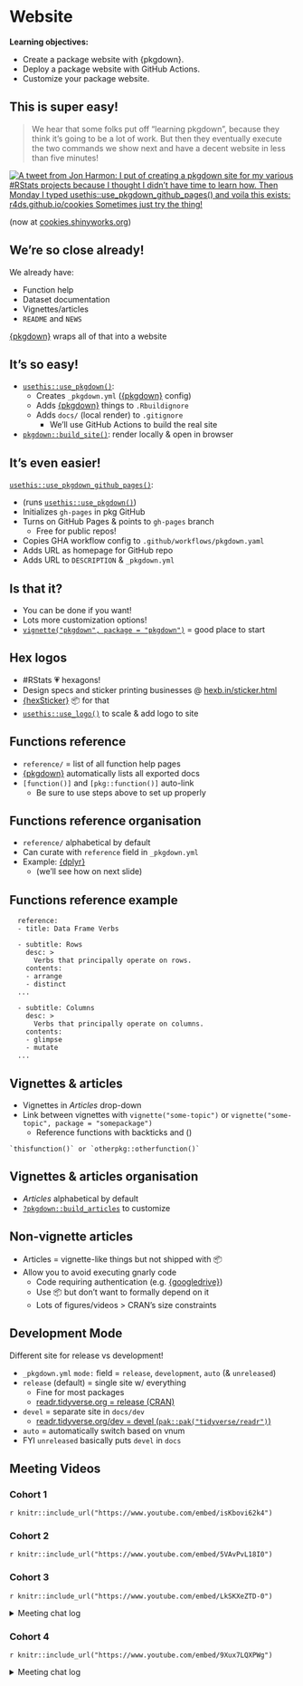 # Website

**Learning objectives:**

-   Create a package website with {pkgdown}.
-   Deploy a package website with GitHub Actions.
-   Customize your package website.

## This is super easy! {-}

> We hear that some folks put off “learning pkgdown”, because they think it’s going to be a lot of work. But then they eventually execute the two commands we show next and have a decent website in less than five minutes!

[![A tweet from Jon Harmon: I put of creating a pkgdown site for my various #RStats projects because I thought I didn't have time to learn how. Then Monday I typed usethis::use_pkgdown_github_pages() and voila this exists: r4ds.github.io/cookies Sometimes just try the thing!](images/19-website/jon_discovers_pkgdown.png)](https://cookies.shinyworks.org/)

(now at [cookies.shinyworks.org](https://cookies.shinyworks.org/))

## We're so close already! {-}

We already have:

-   Function help
-   Dataset documentation
-   Vignettes/articles
-   `README` and `NEWS`

[{pkgdown}](https://pkgdown.r-lib.org/index.html) wraps all of that into a website

## It's so easy! {-}

-   [`usethis::use_pkgdown()`](https://usethis.r-lib.org/reference/use_pkgdown.html):
    -   Creates `_pkgdown.yml` ([{pkgdown}](https://pkgdown.r-lib.org/index.html) config)
    -   Adds [{pkgdown}](https://pkgdown.r-lib.org/index.html) things to `.Rbuildignore`
    -   Adds `docs/` (local render) to `.gitignore`
        -   We'll use GitHub Actions to build the real site
-   [`pkgdown::build_site()`](https://pkgdown.r-lib.org/reference/build_site.html): render locally & open in browser

## It's even easier! {-}

[`usethis::use_pkgdown_github_pages()`](https://usethis.r-lib.org/reference/use_pkgdown.html):

-   (runs [`usethis::use_pkgdown()`](https://usethis.r-lib.org/reference/use_pkgdown.html))
-   Initializes `gh-pages` in pkg GitHub
-   Turns on GitHub Pages & points to `gh-pages` branch
    -   Free for public repos!
-   Copies GHA workflow config to `.github/workflows/pkgdown.yaml`
-   Adds URL as homepage for GitHub repo
-   Adds URL to `DESCRIPTION` & `_pkgdown.yml`

## Is that it? {-}

-   You can be done if you want!
-   Lots more customization options!
-   [`vignette("pkgdown", package = "pkgdown")`](https://pkgdown.r-lib.org/articles/pkgdown.html) = good place to start

## Hex logos {-}

-   #RStats 💗 hexagons!
-   Design specs and sticker printing businesses @ [hexb.in/sticker.html](http://hexb.in/sticker.html)
-   [{hexSticker}](https://github.com/GuangchuangYu/hexSticker) 📦 for that
-   [`usethis::use_logo()`](https://usethis.r-lib.org/reference/use_logo.html) to scale & add logo to site

## Functions reference {-}

-   `reference/` = list of all function help pages
-   [{pkgdown}](https://pkgdown.r-lib.org/index.html) automatically lists all exported docs
-   `[function()]` and `[pkg::function()]` auto-link
    -   Be sure to use steps above to set up properly

## Functions reference organisation {-}

-   `reference/` alphabetical by default
-   Can curate with `reference` field in `_pkgdown.yml`
-   Example: [{dplyr}](https://dplyr.tidyverse.org/reference/)
    -   (we'll see how on next slide)

## Functions reference example {-}

```
  reference:
  - title: Data Frame Verbs

  - subtitle: Rows
    desc: >
      Verbs that principally operate on rows.
    contents:
    - arrange
    - distinct
  ...

  - subtitle: Columns
    desc: >
      Verbs that principally operate on columns.
    contents:
    - glimpse
    - mutate
  ...
```

## Vignettes & articles {-}

-   Vignettes in *Articles* drop-down
-   Link between vignettes with `vignette("some-topic")` or `vignette("some-topic", package = "somepackage")`
    -   Reference functions with backticks and ()

```
`thisfunction()` or `otherpkg::otherfunction()`
```

## Vignettes & articles organisation {-}

-   *Articles* alphabetical by default
-   [`?pkgdown::build_articles`](https://pkgdown.r-lib.org/reference/build_articles.html) to customize

## Non-vignette articles {-}

-   Articles = vignette-like things but not shipped with 📦
-   Allow you to avoid executing gnarly code
    -   Code requiring authentication (e.g. [{googledrive}](https://googledrive.tidyverse.org/articles/index.html))
    -   Use 📦 but don't want to formally depend on it
    -   Lots of figures/videos > CRAN's size constraints

## Development Mode {-}

Different site for release vs development!

-   `_pkgdown.yml` `mode:` field = `release`, `development`, `auto` (& `unreleased`)
-   `release` (default) = single site w/ everything
    -   Fine for most packages
    -   [readr.tidyverse.org = release (CRAN)](https://readr.tidyverse.org)
-   `devel` = separate site in `docs/dev`
    -   [readr.tidyverse.org/dev = devel (`pak::pak("tidyverse/readr")`)](https://readr.tidyverse.org/dev)
-   `auto` = automatically switch based on vnum
-   FYI `unreleased` basically puts `devel` in `docs`

## Meeting Videos {-}

### Cohort 1 {-}

`r knitr::include_url("https://www.youtube.com/embed/isKbovi62k4")`


### Cohort 2 {-}

`r knitr::include_url("https://www.youtube.com/embed/5VAvPvL18I0")`


### Cohort 3 {-}

`r knitr::include_url("https://www.youtube.com/embed/LkSKXeZTD-0")`

<details>
<summary> Meeting chat log </summary>

```
00:29:06	Ryan Metcalf:	https://blog.jdriven.com/2020/10/automating-hosting-revealjs-slides-on-gitlab/
00:53:57	Arun Chavan:	https://rstudio.github.io/distill/website.html
00:55:46	Brendan Lam:	Cool! I didn’t even remember what's on my repo
01:05:13	Brendan Lam:	As someone who didn't know what Docker is, this was very informative. thanks, Ryan!
```
</details>


### Cohort 4 {-}

`r knitr::include_url("https://www.youtube.com/embed/9Xux7LQXPWg")`

<details>
<summary> Meeting chat log </summary>

```
00:21:30	Schafer, Toryn:	https://cran.r-project.org/web/packages/lifecycle/index.html
00:40:58	Olivier Leroy:	https://yaml.org/spec/1.1/
```
</details>
